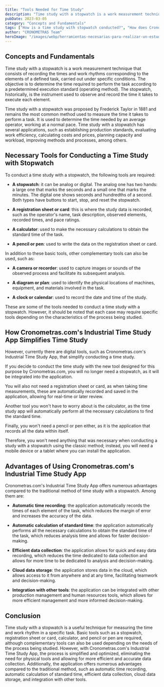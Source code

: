 ```yaml
---
title: "Tools Needed for Time Study"
description: "Time study with a stopwatch is a work measurement technique that consists of recording the times and work rhythms corresponding to the elements of a defined task, carried out under specific conditions."
pubDate: 2023-03-05
category: "Concepts and Fundamentals"
tags: ["How is a time study with stopwatch conducted?", "How does Cronometras.com's Industrial Time Study App simplify time study?", "What are the necessary tools for conducting a time study with stopwatch?", "What are the advantages of using Cronometras.com's Industrial Time Study App?", "What is time study with stopwatch?", "What is Cronometras.com's Industrial Time Study App?", "Industrial time study app", "Cronometras.com's Industrial Time Study App", "Calculator", "Calculate costs and prices", "Calculations", "Calendar", "Camera", "Camera or recorder", "Capacity and workload", "Costs and prices", "Cronometras.com", "Stopwatch", "Analog stopwatch", "Digital stopwatch", "Process diagram", "Diagram or plan", "Mobile device", "Mobile device or tablet", "Work efficiency", "Establish production standards", "Production standards", "Time study", "Time study with stopwatch", "Evaluate work efficiency", "Frederick Taylor", "Complementary tools", "Time study tools", "Registration sheet", "Registration sheet or card", "Measuring instrument", "Pencil or pen", "Work measurement", "Improve methods and processes", "Improve methods and processes", "Most common method", "Operating method", "Methods and processes", "Predetermined execution standard", "Plan capacity and workload", "Record times and work rhythms", "Automatic time recording", "Clock", "Clock or calendar", "Simplify conducting a time study", "Tablet", "Defined task", "Standard time", "Times and work rhythms", "Efficient data collection", "Time measurement"]
author: "CRONOMETRAS Team"
heroImage: "/images/webp/herramientas-necesarias-para-realizar-un-estudio-de-tiempos.webp"
---
```


## Concepts and Fundamentals

Time study with a stopwatch is a work measurement technique that consists of recording the times and work rhythms corresponding to the elements of a defined task, carried out under specific conditions. The objective is to determine the time required to perform the task according to a predetermined execution standard (operating method). The stopwatch, historically, is the instrument used to observe and record the time it takes to execute each element.

Time study with a stopwatch was proposed by Frederick Taylor in 1881 and remains the most common method used to measure the time it takes to perform a task. It is used to determine the time needed by an average operator, working at a normal pace. Time study with a stopwatch has several applications, such as establishing production standards, evaluating work efficiency, calculating costs and prices, planning capacity and workload, improving methods and processes, among others.

## Necessary Tools for Conducting a Time Study with Stopwatch

To conduct a time study with a stopwatch, the following tools are required:

- **A stopwatch**: it can be analog or digital. The analog one has two hands: a large one that marks the seconds and a small one that marks the minutes. The digital one shows seconds and hundredths of a second. Both types have buttons to start, stop, and reset the stopwatch.

- **A registration sheet or card**: this is where the study data is recorded, such as the operator's name, task description, observed elements, recorded times, and pace ratings.

- **A calculator**: used to make the necessary calculations to obtain the standard time of the task.

- **A pencil or pen**: used to write the data on the registration sheet or card.

In addition to these basic tools, other complementary tools can also be used, such as:

- **A camera or recorder**: used to capture images or sounds of the observed process and facilitate its subsequent analysis.

- **A diagram or plan**: used to identify the physical locations of machines, equipment, and materials involved in the task.

- **A clock or calendar**: used to record the date and time of the study.

These are some of the tools needed to conduct a time study with a stopwatch. However, it should be noted that each case may require specific tools depending on the characteristics of the process being studied.

## How Cronometras.com's Industrial Time Study App Simplifies Time Study

However, currently there are digital tools, such as Cronometras.com's Industrial Time Study App, that simplify conducting a time study.

If you decide to conduct the time study with the new tool designed for this purpose by Cronometras.com, you will no longer need a stopwatch, as it will be integrated into the application.

You will also not need a registration sheet or card, as when taking time measurements, these are automatically recorded and saved in the application, allowing for real-time or later review.

Another tool you won't have to worry about is the calculator, as the time study app will automatically perform all the necessary calculations to find the standard time.

Finally, you won't need a pencil or pen either, as it is the application that records all the data within itself.

Therefore, you won't need anything that was necessary when conducting a study with a stopwatch using the classic method; instead, you will need a mobile device or a tablet where you can install the application.

## Advantages of Using Cronometras.com's Industrial Time Study App

Cronometras.com's Industrial Time Study App offers numerous advantages compared to the traditional method of time study with a stopwatch. Among them are:

- **Automatic time recording**: the application automatically records the times of each element of the task, which reduces the margin of error and increases the accuracy of the data.

- **Automatic calculation of standard time**: the application automatically performs all the necessary calculations to obtain the standard time of the task, which reduces analysis time and allows for faster decision-making.

- **Efficient data collection**: the application allows for quick and easy data recording, which reduces the time dedicated to data collection and allows for more time to be dedicated to analysis and decision-making.

- **Cloud data storage**: the application stores data in the cloud, which allows access to it from anywhere and at any time, facilitating teamwork and decision-making.

- **Integration with other tools**: the application can be integrated with other production management and human resources tools, which allows for more efficient management and more informed decision-making.

## Conclusion

Time study with a stopwatch is a useful technique for measuring the time and work rhythm in a specific task. Basic tools such as a stopwatch, registration sheet or card, calculator, and pencil or pen are required, although complementary tools can also be used depending on the needs of the process being studied. However, with Cronometras.com's Industrial Time Study App, the process is simplified and optimized, eliminating the need for physical tools and allowing for more efficient and accurate data collection. Additionally, the application offers numerous advantages compared to the traditional method, such as automatic time recording, automatic calculation of standard time, efficient data collection, cloud data storage, and integration with other tools.
